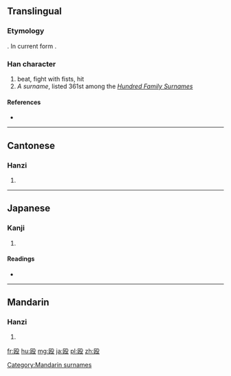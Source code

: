 {{also|毆}}
==Translingual==
{{Hani-forms|殴|[[毆]]}}
===Etymology===
{{Han simp|毆|f=區|t=区}}. In current form {{Han compound|区|殳|t2=action|ls=psc|c1=p|c2=s}}.

===Han character===
{{Han char|rn=79|rad=殳|as=04|sn=8|four=|canj=尸大竹弓水 (SKHNE)}}

# beat, fight with fists, hit
# ''A surname'', listed 361st among the ''[[:w:Hundred Family Surnames|Hundred Family Surnames]]''

====References====
* {{Han ref|kx=0584.211|dkj=16618|dj=0977.100|hdz=32155.030|uh=6BB4|ud=27572}}

----

==Cantonese==

===Hanzi===
{{yue-hanzi|jyut=|y=au<sup>2</sup>, Au<sup>2</sup>|tra=毆}}

# {{defn|lang=yue|sort=殳04}}

----

==Japanese==

===Kanji===
{{ja-kanji|grade=c|rs=殳04}}

# {{defn|lang=ja|sort=殳04}}

====Readings====
* {{ja-readings|on=[[おう]] (ō)|kun=[[なぐる]] (naguru), [[うつ]] (utsu), [[たたく]] (tataku)}}

----

==Mandarin==

===Hanzi===
{{cmn-hanzi|tra=毆|pin=[[ōu]] ([[ou1]]), [[Ōu]] ([[Ou1]])|wg=ou<sup>1</sup>, Ou<sup>1</sup>}}

# {{defn|lang=cmn|sort=殳04}}

[[Category:Mandarin surnames]]

[[fr:殴]]
[[hu:殴]]
[[mg:殴]]
[[ja:殴]]
[[pl:殴]]
[[zh:殴]]